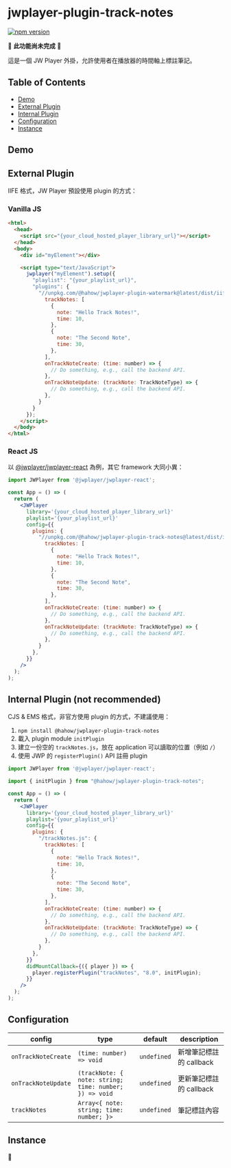 
# jwplayer-plugin-track-notes

[![npm version](https://badge.fury.io/js/@hahow%2Fjwplayer-plugin-track-notes.svg)](https://badge.fury.io/js/@hahow%2Fjwplayer-plugin-track-notes)

🚧 **此功能尚未完成** 🚧

這是一個 JW Player 外掛，允許使用者在播放器的時間軸上標註筆記。

## Table of Contents

- [Demo](#demo)
- [External Plugin](#external-plugin)
- [Internal Plugin](#internal-plugin-not-recommended)
- [Configuration](#configuration)
- [Instance](#instance)

## Demo

<Story id="track-notes--track-notes" />

## External Plugin

IIFE 格式，JW Player 預設使用 plugin 的方式：

### Vanilla JS

```html
<html>
  <head>
    <script src="{your_cloud_hosted_player_library_url}"></script>
  </head>
  <body>
    <div id="myElement"></div>

    <script type="text/JavaScript">
      jwplayer("myElement").setup({
        "playlist": "{your_playlist_url}",
        "plugins": {
          "//unpkg.com/@hahow/jwplayer-plugin-watermark@latest/dist/iife/trackNotes.js": {
            trackNotes: [
              {
                note: "Hello Track Notes!",
                time: 10,
              },
              {
                note: "The Second Note",
                time: 30,
              },
            ],
            onTrackNoteCreate: (time: number) => {
              // Do something, e.g., call the backend API.
            },
            onTrackNoteUpdate: (trackNote: TrackNoteType) => {
              // Do something, e.g., call the backend API.
            },
          }
        }
      });
    </script>
  </body>
</html>
```

### React JS

以 [@jwplayer/jwplayer-react](https://github.com/jwplayer/jwplayer-react) 為例，其它 framework 大同小異：

```jsx
import JWPlayer from '@jwplayer/jwplayer-react';

const App = () => (
  return (
    <JWPlayer
      library='{your_cloud_hosted_player_library_url}'
      playlist='{your_playlist_url}'
      config={{
        plugins: {
          "//unpkg.com/@hahow/jwplayer-plugin-track-notes@latest/dist/iife/trackNotes.js": {
            trackNotes: [
              {
                note: "Hello Track Notes!",
                time: 10,
              },
              {
                note: "The Second Note",
                time: 30,
              },
            ],
            onTrackNoteCreate: (time: number) => {
              // Do something, e.g., call the backend API.
            },
            onTrackNoteUpdate: (trackNote: TrackNoteType) => {
              // Do something, e.g., call the backend API.
            },
          }
        },
      }}
    />
  );
);
```

## Internal Plugin (not recommended)

CJS & EMS 格式，非官方使用 plugin 的方式，不建議使用：

1. `npm install @hahow/jwplayer-plugin-track-notes`
1. 載入 plugin module `initPlugin`
1. 建立一份空的 `trackNotes.js`，放在 application 可以讀取的位置（例如 `/`）
1. 使用 JWP 的 `registerPlugin()` API 註冊 plugin

```jsx
import JWPlayer from '@jwplayer/jwplayer-react';

import { initPlugin } from "@hahow/jwplayer-plugin-track-notes";

const App = () => (
  return (
    <JWPlayer
      library='{your_cloud_hosted_player_library_url}'
      playlist='{your_playlist_url}'
      config={{
        plugins: {
          "/trackNotes.js": {
            trackNotes: [
              {
                note: "Hello Track Notes!",
                time: 10,
              },
              {
                note: "The Second Note",
                time: 30,
              },
            ],
            onTrackNoteCreate: (time: number) => {
              // Do something, e.g., call the backend API.
            },
            onTrackNoteUpdate: (trackNote: TrackNoteType) => {
              // Do something, e.g., call the backend API.
            },
          }
        },
      }}
      didMountCallback={({ player }) => {
        player.registerPlugin("trackNotes", "8.0", initPlugin);
      }}
    />
  );
);
```

## Configuration

| config              | type                                                   | default     | description             |
| ------------------- | ------------------------------------------------------ | ----------- | ----------------------- |
| `onTrackNoteCreate` | `(time: number) => void`                               | `undefined` | 新增筆記標註的 callback |
| `onTrackNoteUpdate` | `(trackNote: { note: string; time: number; }) => void` | `undefined` | 更新筆記標註的 callback |
| `trackNotes`        | `Array<{ note: string; time: number; }>`               | `undefined` | 筆記標註內容            |

## Instance

🚧
